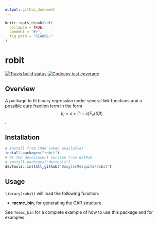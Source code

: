 ```yaml
---
output: github_document
---
```


```r
knitr::opts_chunk$set(
  collapse = TRUE,
  comment = "#>",
  fig.path = "README-"
)
```

# robit

<!-- badges: start -->
<!-- [![CRAN status](https://www.r-pkg.org/badges/version/robit)](https://cran.r-project.org/package=robit) -->
[![Travis build status](https://travis-ci.org/DouglasMesquita/robit.svg?branch=master)](https://travis-ci.org/DouglasMesquita/robit)
[![Codecov test coverage](https://codecov.io/gh/DouglasMesquita/robit/branch/master/graph/badge.svg)](https://codecov.io/gh/DouglasMesquita/robit?branch=master)
<!-- badges: end -->

## Overview

A package to fit binary regression under several link functions and a possible cure fraction term in the form $$p_i = c + (1-c)F_v(X \beta)$$.

## Installation

```r
# Install from CRAN (when available)
install.packages("robit")
# Or the development version from GitHub
# install.packages("devtools")
devtools::install_github("DouglasMesquita/robit")
```

## Usage

`library(robit)` will load the following function:

* **mcmc_bin**, for generating the CAR structure.

See `?mcmc_bin` for a complete example of how to use this package and for examples.
